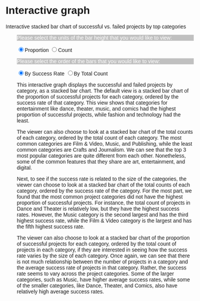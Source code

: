 # Interactive graph

<style>
  * {
    font-family: sans-serif;
    .xAxis text {
		font-size: 10px;
	  }
	  .yAxis text {
		font-size: 10px;
	  }
	  .success {
		fill: #00BFC4;
	  }
	  .failed {
		fill: #F8766D;
	  }
  }
</style> 

<h>Interactive stacked bar chart of successful vs. failed projects by top categories</h>

<div id="charts" style="padding-left: 30px;">
  <p id="chart" style="background-color: silver; color: white;">
    Please select the units of the bar height that you would like to view:</p>

  <input type="radio" name="chart_type" value="proportions" checked = True>Proportion</input>
  <input type="radio" name="chart_type" value="count">Count</input>
  </div>

  <div id="orders" style="padding-left: 30px;">
  <p id="order" style="background-color: silver; color: white;">
    Please select the order of the bars that you would like to view:</p>

  <input type="radio" name="order" value="success_rate" checked = True>By Success Rate</input>
  <input type="radio" name="order" value="count">By Total Count</input>
</div>

<div id="plot" style="padding-left: 30px;"></div>

<div id="explanation" style="padding-left: 30px;">
  <p>
      This interactive graph displays the successful and failed projects by category, as a stacked bar chart. The default view is a stacked bar chart of the proportion of successful projects for each category, ordered by the success rate of that category. This view shows that categories for entertainment like dance, theater, music, and comics had the highest proportion of successful projects, while fashion and technology had the least.
  </p>
  <p>
    The viewer can also choose to look at a stacked bar chart of the total counts of each category, ordered by the total count of each category. The most common categories are Film & Video, Music, and Publishing, while the least common categories are Crafts and Journalism. We can see that the top 3 most popular categories are quite different from each other. Nonetheless, some of the common features that they share are art, entertainment, and digital.
  </p>
  <p>
    Next, to see if the success rate is related to the size of the categories, the viewer can choose to look at a stacked bar chart of the total counts of each category, ordered by the success rate of the category. For the most part, we found that the most common project categories did not have the highest proportion of successful projects. For instance, the total count of projects in Dance and Theater is relatively low, but they have the highest success rates. However, the Music category is the second largest and has the third highest success rate, while the Film & Video category is the largest and has the fifth highest success rate.
  </p>
  <p>
      The viewer can also choose to look at a stacked bar chart of the proportion of successful projects for each category, ordered by the total count of projects in each category, if they are interested in seeing how the success rate varies by the size of each category. Once again, we can see that there is not much relationship between the number of projects in a category and the average success rate of projects in that category. Rather, the success rate seems to vary across the project categories. Some of the larger categories, such as Music, have higher average success rates, while some of the smaller categories, like Dance, Theater, and Comics, also have relatively high average success rates.
    </p>
</div>

<script src="https://cdn.jsdelivr.net/npm/d3@7"></script>
<script src="scripts/myscript.js"></script>

